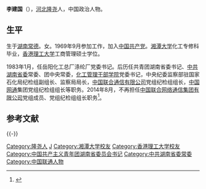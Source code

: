 {{Otheruses|李建国|other=中共中央政治局委员、全国人民代表大会常务委员会副委员长、中华全国总工会主席}}
{{Otheruses|李建国 (1959年)|other=曾任中共昌吉回族自治州党委书记，中共巴音郭楞蒙古自治州党委书记}}

'''李建国'''（{{bd|1953年|12月||catIdx=L}}），[[河北|河北]][[隆尧|隆尧]]人，中国政治人物。

==生平==
生于[[湖南|湖南]][[常德|常德]]。女。1969年9月参加工作，加入[[中国共产党|中国共产党]]。[[湘潭大学|湘潭大学]]化工专修科毕业，[[香港理工大学|香港理工大学]]工商管理硕士学位。

1983年1月，任岳阳化工总厂涤纶厂党委书记。后历任共青团湖南省委书记、[[中共湖南省委|中共湖南省委]]常委、团中央常委，[[化工管理干部学院|化工管理干部学院]]党委书记，中央纪委监察部驻国家石化局纪检组副组长、监察局局长，[[中国联合通信有限公司|中国联合通信有限公司]]党组纪检组组长，[[中国网通|中国网通]]集团党组纪检组组长等职务。2014年8月，不再担任[[中国联合网络通信集团有限公司|中国联合网络通信集团有限公司]]党组成员、党组纪检组组长职务<ref>{{cite news|title=张连如任中国联通党组成员、党组纪检组组长|url=http://www.ce.cn/cysc/newmain/pplm/qyrw/201408/06/t20140806_3302573.shtml|accessdate=2016-05-04|newspaper=中国经济网|archive-date=2019-08-12|archive-url=https://web.archive.org/web/20190812032318/http://www.ce.cn/cysc/newmain/pplm/qyrw/201408/06/t20140806_3302573.shtml|dead-url=no}}</ref>。

==参考文献==
{{reflist}}

{{-}}
{{start box}}
{{s-civ}}
{{s-before|[[游碧竹|游碧竹]]}}
{{s-title|[[中国共产主义青年团|中国共产主义青年团]]湖南省委书记|1983年6月—1992年1月}}
{{s-after|[[吕滨|吕　滨]]}}
{{end box}}

{{各省级行政区团委书记}}
{{DEFAULTSORT:L}}
[[Category:隆尧人|Category:隆尧人]]
[[Category:李姓|J]]
[[Category:湘潭大学校友|Category:湘潭大学校友]]
[[Category:香港理工大学校友|Category:香港理工大学校友]]
[[Category:中国共产主义青年团湖南省委员会书记|Category:中国共产主义青年团湖南省委员会书记]]
[[Category:中共湖南省委常委|Category:中共湖南省委常委]]
[[Category:中国联通人物|Category:中国联通人物]]